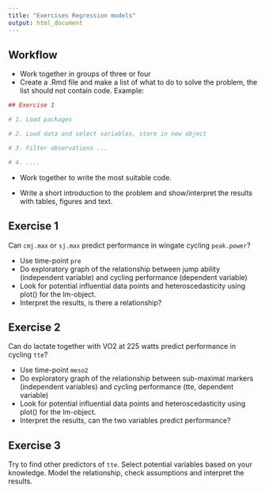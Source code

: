 ```yaml
---
title: "Exercises Regression models"
output: html_document
---
```


## Workflow

- Work together in groups of three or four
- Create a .Rmd file and make a list of what to do to solve the problem, the list should not contain code. Example:

```r

## Exercise 1

# 1. Load packages

# 2. Load data and select variables, store in new object

# 3. Filter observations ...

# 4. ....

```

- Work together to write the most suitable code.

- Write a short introduction to the problem and show/interpret the results with tables, figures and text.


## Exercise 1 

Can `cmj.max` or `sj.max` predict performance in wingate cycling `peak.power`?

- Use time-point `pre`
- Do exploratory graph of the relationship between jump ability (independent variable) and cycling performance (dependent variable)
- Look for potential influential data points and heteroscedasticity using plot() for the lm-object.
- Interpret the results, is there a relationship?


## Exercise 2

Can do lactate together with VO2 at 225 watts predict performance in cycling `tte`?

- Use time-point `meso2`
- Do exploratory graph of the relationship between sub-maximal markers (independent variables) and cycling performance (tte, dependent variable)
- Look for potential influential data points and heteroscedasticity using plot() for the lm-object.
- Interpret the results, can the two variables predict performance?

## Exercise 3

Try to find other predictors of `tte`. Select potential variables based on your knowledge. Model the relationship, check assumptions and interpret the results.













